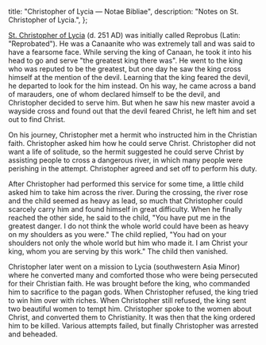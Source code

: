   title: "Christopher of Lycia — Notae Bibliae",
  description: "Notes on St. Christopher of Lycia.",
};

<Initial text="Christopher of Lycia" />

[St. Christopher of Lycia](/glossary/names#christopher) (d. 251 AD) was initially called Reprobus (Latin: "Reprobated"). He was a Canaanite who was extremely tall and was said to have a fearsome face. While serving the king of Canaan, he took it into his head to go and serve "the greatest king there was". He went to the king who was reputed to be the greatest, but one day he saw the king cross himself at the mention of the devil. Learning that the king feared the devil, he departed to look for the him instead. On his way, he came across a band of marauders, one of whom declared himself to be the devil, and Christopher decided to serve him. But when he saw his new master avoid a wayside cross and found out that the devil feared Christ, he left him and set out to find Christ.

On his journey, Christopher met a hermit who instructed him in the Christian faith. Christopher asked him how he could serve Christ. Christopher did not want a life of solitude, so the hermit suggested he could serve Christ by assisting people to cross a dangerous river, in which many people were perishing in the attempt. Christopher agreed and set off to perform his duty.

After Christopher had performed this service for some time, a little child asked him to take him across the river. During the crossing, the river rose and the child seemed as heavy as lead, so much that Christopher could scarcely carry him and found himself in great difficulty. When he finally reached the other side, he said to the child, "You have put me in the greatest danger. I do not think the whole world could have been as heavy on my shoulders as you were." The child replied, "You had on your shoulders not only the whole world but him who made it. I am Christ your king, whom you are serving by this work." The child then vanished.

Christopher later went on a mission to Lycia (southwestern Asia Minor) where he converted many and comforted those who were being persecuted for their Christian faith. He was brought before the king, who commanded him to sacrifice to the pagan gods. When Christopher refused, the king tried to win him over with riches. When Christopher still refused, the king sent two beautiful women to tempt him. Christopher spoke to the women about Christ, and converted them to Christianity. It was then that the king ordered him to be killed. Various attempts failed, but finally Christopher was arrested and beheaded.
